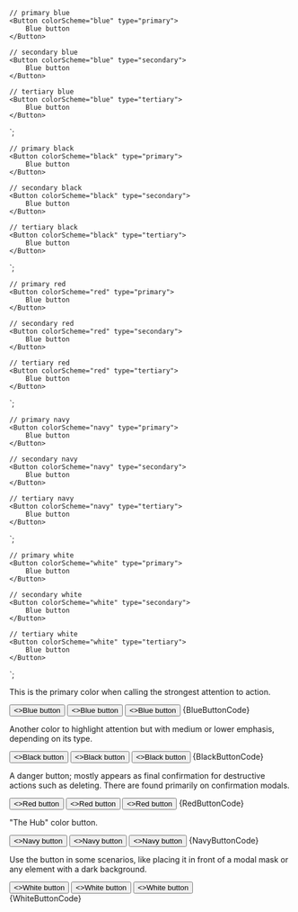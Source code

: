 
    // primary blue
    <Button colorScheme="blue" type="primary">
        Blue button
    </Button>

    // secondary blue
    <Button colorScheme="blue" type="secondary">
        Blue button
    </Button>

    // tertiary blue
    <Button colorScheme="blue" type="tertiary">
        Blue button
    </Button>
`;

    // primary black
    <Button colorScheme="black" type="primary">
        Blue button
    </Button>

    // secondary black
    <Button colorScheme="black" type="secondary">
        Blue button
    </Button>

    // tertiary black
    <Button colorScheme="black" type="tertiary">
        Blue button
    </Button>
`;

    // primary red
    <Button colorScheme="red" type="primary">
        Blue button
    </Button>

    // secondary red
    <Button colorScheme="red" type="secondary">
        Blue button
    </Button>

    // tertiary red
    <Button colorScheme="red" type="tertiary">
        Blue button
    </Button>
`;

    // primary navy
    <Button colorScheme="navy" type="primary">
        Blue button
    </Button>

    // secondary navy
    <Button colorScheme="navy" type="secondary">
        Blue button
    </Button>

    // tertiary navy
    <Button colorScheme="navy" type="tertiary">
        Blue button
    </Button>
`;

    // primary white
    <Button colorScheme="white" type="primary">
        Blue button
    </Button>

    // secondary white
    <Button colorScheme="white" type="secondary">
        Blue button
    </Button>

    // tertiary white
    <Button colorScheme="white" type="tertiary">
        Blue button
    </Button>
`;

<Section
	title="Blue"
	contained={true}
	border={true}
	style={{ paddingRight: 0, paddingLeft: 0 }}
>
	<p>
		This is the primary color when calling the strongest attention to
		action.
	</p>
	<Preview wrapper={true}>
		<Button colorScheme="blue" type="primary">
			<>Blue button</>
		</Button>
		<Button colorScheme="blue" type="secondary">
			<>Blue button</>
		</Button>
		<Button colorScheme="blue" type="tertiary">
			<>Blue button</>
		</Button>
	</Preview>
	<Snippet language="js">{BlueButtonCode}</Snippet>
</Section>

<Section
	title="Black"
	contained={true}
	border={true}
	style={{ paddingRight: 0, paddingLeft: 0 }}
>
	<p>
		Another color to highlight attention but with medium or lower emphasis,
		depending on its type.
	</p>
	<Preview wrapper={true}>
		<Button colorScheme="black" type="primary">
			<>Black button</>
		</Button>
		<Button colorScheme="black" type="secondary">
			<>Black button</>
		</Button>
		<Button colorScheme="black" type="tertiary">
			<>Black button</>
		</Button>
	</Preview>
	<Snippet language="js">{BlackButtonCode}</Snippet>
</Section>

<Section
	title="Red"
	contained={true}
	border={true}
	style={{ paddingRight: 0, paddingLeft: 0 }}
>
	<p>
		A danger button; mostly appears as final confirmation for destructive
		actions such as deleting. There are found primarily on confirmation
		modals.
	</p>
	<Preview wrapper={true}>
		<Button colorScheme="red" type="primary">
			<>Red button</>
		</Button>
		<Button colorScheme="red" type="secondary">
			<>Red button</>
		</Button>
		<Button colorScheme="red" type="tertiary">
			<>Red button</>
		</Button>
	</Preview>
	<Snippet language="js">{RedButtonCode}</Snippet>
</Section>

<Section
	title="Navy"
	contained={true}
	border={true}
	style={{ paddingRight: 0, paddingLeft: 0 }}
>
	<p>"The Hub" color button.</p>
	<Preview wrapper={true}>
		<Button colorScheme="navy" type="primary">
			<>Navy button</>
		</Button>
		<Button colorScheme="navy" type="secondary">
			<>Navy button</>
		</Button>
		<Button colorScheme="navy" type="tertiary">
			<>Navy button</>
		</Button>
	</Preview>
	<Snippet language="js">{NavyButtonCode}</Snippet>
</Section>

<Section
	title="White"
	contained={true}
	style={{ paddingRight: 0, paddingBottom: 0, paddingLeft: 0 }}
>
	<p>
		Use the button in some scenarios, like placing it in front of a modal
		mask or any element with a dark background.
	</p>
	<Preview wrapper={true}>
		<div style={{ padding: 30, borderRadius: 4, background: '#333' }}>
			<Button colorScheme="white" type="primary">
				<>White button</>
			</Button>
			<Button colorScheme="white" type="secondary">
				<>White button</>
			</Button>
			<Button colorScheme="white" type="tertiary">
				<>White button</>
			</Button>
		</div>
	</Preview>
	<Snippet language="js">{WhiteButtonCode}</Snippet>
</Section>
